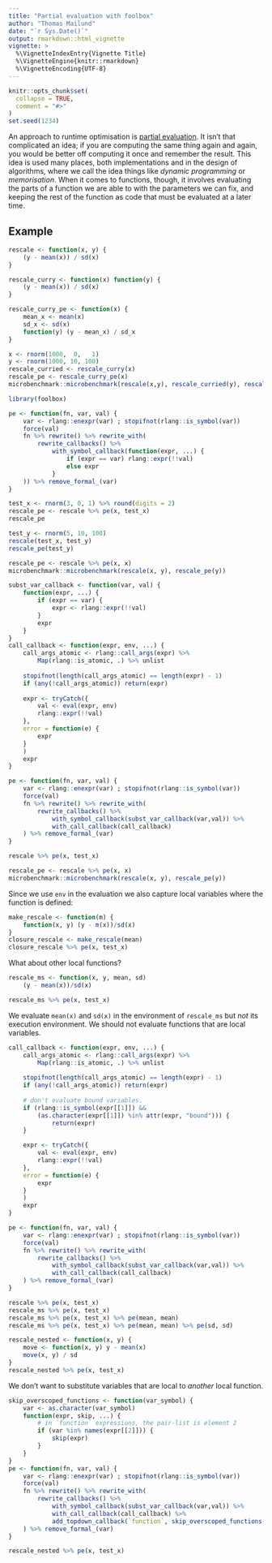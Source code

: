 ```yaml
---
title: "Partial evaluation with foolbox"
author: "Thomas Mailund"
date: "`r Sys.Date()`"
output: rmarkdown::html_vignette
vignette: >
  %\VignetteIndexEntry{Vignette Title}
  %\VignetteEngine{knitr::rmarkdown}
  %\VignetteEncoding{UTF-8}
---
```


```r
knitr::opts_chunk$set(
  collapse = TRUE,
  comment = "#>"
)
set.seed(1234)
```

An approach to runtime optimisation is [partial evaluation](https://en.wikipedia.org/wiki/Partial_evaluation). It isn't that complicated an idea; if you are computing the same thing again and again, you would be better off computing it once and remember the result. This idea is used many places, both implementations and in the design of algorithms, where we call the idea things like *dynamic programming* or *memorisation*. When it comes to functions, though, it involves evaluating the parts of a function we are able to with the parameters we can fix, and keeping the rest of the function as code that must be evaluated at a later time.

## Example

```r
rescale <- function(x, y) {
    (y - mean(x)) / sd(x)
}
```

```r
rescale_curry <- function(x) function(y) {
    (y - mean(x)) / sd(x)
}
```

```r
rescale_curry_pe <- function(x) {
    mean_x <- mean(x)
    sd_x <- sd(x)
    function(y) (y - mean_x) / sd_x
}
```

```r
x <- rnorm(1000,  0,   1)
y <- rnorm(1000, 10, 100)
rescale_curried <- rescale_curry(x)
rescale_pe <- rescale_curry_pe(x)
microbenchmark::microbenchmark(rescale(x,y), rescale_curried(y), rescale_pe(y))
```

```r
library(foolbox)

pe <- function(fn, var, val) {
    var <- rlang::enexpr(var) ; stopifnot(rlang::is_symbol(var))
    force(val)
    fn %>% rewrite() %>% rewrite_with(
        rewrite_callbacks() %>%
            with_symbol_callback(function(expr, ...) {
                if (expr == var) rlang::expr(!!val)
                else expr
            }
    )) %>% remove_formal_(var)
}
```

```r
test_x <- rnorm(3, 0, 1) %>% round(digits = 2)
rescale_pe <- rescale %>% pe(x, test_x)
rescale_pe

test_y <- rnorm(5, 10, 100)
rescale(test_x, test_y)
rescale_pe(test_y)
```

```r
rescale_pe <- rescale %>% pe(x, x)
microbenchmark::microbenchmark(rescale(x, y), rescale_pe(y))
```

```r
subst_var_callback <- function(var, val) {
    function(expr, ...) {
        if (expr == var) {
            expr <- rlang::expr(!!val)
        }
        expr
    }
}
call_callback <- function(expr, env, ...) {
    call_args_atomic <- rlang::call_args(expr) %>% 
        Map(rlang::is_atomic, .) %>% unlist
    
    stopifnot(length(call_args_atomic) == length(expr) - 1)
    if (any(!call_args_atomic)) return(expr)
    
    expr <- tryCatch({
        val <- eval(expr, env)
        rlang::expr(!!val)
    },
    error = function(e) {
        expr
    }
    )
    expr 
}

pe <- function(fn, var, val) {
    var <- rlang::enexpr(var) ; stopifnot(rlang::is_symbol(var))
    force(val)
    fn %>% rewrite() %>% rewrite_with(
        rewrite_callbacks() %>%
            with_symbol_callback(subst_var_callback(var,val)) %>%
            with_call_callback(call_callback)
    ) %>% remove_formal_(var)
}

rescale %>% pe(x, test_x)
```

```r
rescale_pe <- rescale %>% pe(x, x)
microbenchmark::microbenchmark(rescale(x, y), rescale_pe(y))
```

Since we use `env` in the evaluation we also capture local variables where the function is defined:

```r
make_rescale <- function(m) {
    function(x, y) (y - m(x))/sd(x)
}
closure_rescale <- make_rescale(mean)
closure_rescale %>% pe(x, test_x)
```


What about other local functions?

```r
rescale_ms <- function(x, y, mean, sd)
    (y - mean(x))/sd(x)

rescale_ms %>% pe(x, test_x)
```

We evaluate `mean(x)` and `sd(x)` in the environment of `rescale_ms` but *not* its execution environment. We should not evaluate functions that are local variables.

```r
call_callback <- function(expr, env, ...) {
    call_args_atomic <- rlang::call_args(expr) %>% 
        Map(rlang::is_atomic, .) %>% unlist
    
    stopifnot(length(call_args_atomic) == length(expr) - 1)
    if (any(!call_args_atomic)) return(expr)
    
    # don't evaluate bound variables.
    if (rlang::is_symbol(expr[[1]]) &&
        (as.character(expr[[1]]) %in% attr(expr, "bound"))) {
            return(expr)
    }

    expr <- tryCatch({
        val <- eval(expr, env)
        rlang::expr(!!val)
    },
    error = function(e) {
        expr
    }
    )
    expr  
}

pe <- function(fn, var, val) {
    var <- rlang::enexpr(var) ; stopifnot(rlang::is_symbol(var))
    force(val)
    fn %>% rewrite() %>% rewrite_with(
        rewrite_callbacks() %>%
            with_symbol_callback(subst_var_callback(var,val)) %>%
            with_call_callback(call_callback)
    ) %>% remove_formal_(var)
}

rescale %>% pe(x, test_x)
rescale_ms %>% pe(x, test_x)
rescale_ms %>% pe(x, test_x) %>% pe(mean, mean)
rescale_ms %>% pe(x, test_x) %>% pe(mean, mean) %>% pe(sd, sd)
```


```r
rescale_nested <- function(x, y) {
    move <- function(x, y) y - mean(x)
    move(x, y) / sd
}
rescale_nested %>% pe(x, test_x)
```

We don't want to substitute variables that are local to *another* local function.

```r
skip_overscoped_functions <- function(var_symbol) {
    var <- as.character(var_symbol)
    function(expr, skip, ...) {
        # in `function` expressions, the pair-list is element 2
        if (var %in% names(expr[[2]])) {
            skip(expr)
        }
    }
}
pe <- function(fn, var, val) {
    var <- rlang::enexpr(var) ; stopifnot(rlang::is_symbol(var))
    force(val)
    fn %>% rewrite() %>% rewrite_with(
        rewrite_callbacks() %>%
            with_symbol_callback(subst_var_callback(var,val)) %>%
            with_call_callback(call_callback) %>%
            add_topdown_callback(`function`, skip_overscoped_functions(var))
    ) %>% remove_formal_(var)
}

rescale_nested %>% pe(x, test_x)
```
